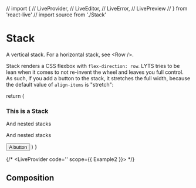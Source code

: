 // import {
//   LiveProvider,
//   LiveEditor,
//   LiveError,
//   LivePreview
// } from 'react-live'
// import source from './Stack'

# Stack

A vertical stack. For a horizontal stack, see \<Row />.

Stack renders a CSS flexbox with `flex-direction: row`. LYTS tries to be lean when it comes to not re-invent the wheel and leaves you full control. As such, if you add a button to the stack, it stretches the full width, because the default value of `align-items` is "stretch":

  return (
    <Stack gap={1.5}>
      <h3>
        This is a Stack
      </h3>
      <Stack gap={0.5}>
        <p>
          And nested stacks
        </p>
        <p>
          And nested stacks
        </p>
      </Stack>
      <button>A button</button>
    </Stack>
  )
}

<Example2 />

{/* <LiveProvider code='<Example2 />' scope={{ Example2 }}>
  <LiveEditor />
  <LiveError />
  <LivePreview />
</LiveProvider> */}

## Composition
